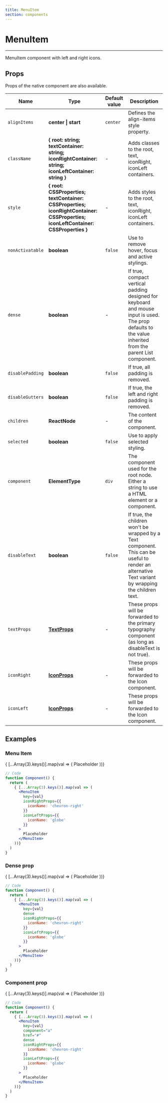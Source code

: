 ```yaml
---
title: MenuItem
section: components
---
```


# MenuItem

---

MenuItem component with left and right icons.

## Props

Props of the native component are also available.

| Name             | Type                                                                                                                           | Default value  | Description                                                                                                                                               |
| ---------------- | ------------------------------------------------------------------------------------------------------------------------------ | -------------- | --------------------------------------------------------------------------------------------------------------------------------------------------------- |
| `alignItems`     | **center \| start**                                                                                                            | `center`       | Defines the align-items style property.                                                                                                                   |
| `className`      | **{ root: string; textContainer: string; iconRightContainer: string; iconLeftContainer: string }**                             | -              | Adds classes to the root, text, iconRight, iconLeft containers.                                                                                           |
| `style`          | **{ root: CSSProperties; textContainer: CSSProperties; iconRightContainer: CSSProperties; iconLeftContainer: CSSProperties }** | -              | Adds styles to the root, text, iconRight, iconLeft containers.                                                                                            |
| `nonActivatable` | **boolean**                                                                                                                    | `false`        | Use to remove hover, focus and active stylings.                                                                                                           |
| `dense`          | **boolean**                                                                                                                    | -              | If true, compact vertical padding designed for keyboard and mouse input is used. The prop defaults to the value inherited from the parent List component. |
| `disablePadding` | **boolean**                                                                                                                    | `false`        | If true, all padding is removed.                                                                                                                          |
| `disableGutters` | **boolean**                                                                                                                    | `false`        | If true, the left and right padding is removed.                                                                                                           |
| `children`       | **ReactNode**                                                                                                                  | -              | The content of the component.                                                                                                                             |
| `selected`       | **boolean**                                                                                                                    | `false`        | Use to apply selected styling.                                                                                                                            |
| `component`      | **ElementType**                                                                                                                | `div`          | The component used for the root node. Either a string to use a HTML element or a component.                                                               |
| `disableText`    | **boolean**                                                                                                                    | `false`        | If true, the children won't be wrapped by a Text component. This can be useful to render an alternative Text variant by wrapping the children text.       |
| `textProps`      | **[TextProps](/Text#Props)**                                                                                                   | -              | These props will be forwarded to the primary typography component (as long as disableText is not true).                                                   |
| `iconRight`      | **[IconProps](/Icon#Props)**                                                                                                   | -              | These props will be forwarded to the Icon component.                                                                                                      |
| `iconLeft`       | **[IconProps](/Icon#Props)**                                                                                                   | -              | These props will be forwarded to the Icon component.                                                                                                      |



## Examples

### Menu Item

<Demo title="Menu item" background={colors.white}>
  { [...Array(3).keys()].map(val => (
    <MenuItem 
      key={val}
      iconRightProps={{
        iconName: 'chevron-right'
      }}
      iconLeftProps={{
        iconName: 'globe'
      }}
    >
      Placeholder
    </MenuItem>
  ))}
</Demo>

```jsx
// Code
function Component() {
  return (
    { [...Array(3).keys()].map(val => (
      <MenuItem 
        key={val}
        iconRightProps={{
          iconName: 'chevron-right'
        }}
        iconLeftProps={{
          iconName: 'globe'
        }}
      >
        Placeholder
      </MenuItem>
    ))}
  )
}
```
### Dense prop

<Demo title="Dense prop" background={colors.white}>
{ [...Array(3).keys()].map(val => (
    <MenuItem 
      key={val}
      dense
      iconRightProps={{
          iconName: 'chevron-right'
      }}
      iconLeftProps={{
          iconName: 'globe'
      }}
    >
    Placeholder
    </MenuItem>
))}
</Demo>

```jsx
// Code
function Component() {
  return (
    { [...Array(3).keys()].map(val => (
      <MenuItem 
        key={val}
        dense
        iconRightProps={{
          iconName: 'chevron-right'
        }}
        iconLeftProps={{
          iconName: 'globe'
        }}
      >
        Placeholder
      </MenuItem>
    ))}
  )
}
```

### Component prop

<Demo title="Component prop" background={colors.white}>
{ [...Array(3).keys()].map(val => (
    <MenuItem 
      key={val}
      component="a"
      href="#"
      dense
      iconRightProps={{
          iconName: 'chevron-right'
      }}
      iconLeftProps={{
          iconName: 'globe'
      }}
    >
    Placeholder
    </MenuItem>
))}
</Demo>

```jsx
// Code
function Component() {
  return (
    { [...Array(3).keys()].map(val => (
      <MenuItem 
        key={val}
        component="a"
        href="#"
        dense
        iconRightProps={{
          iconName: 'chevron-right'
        }}
        iconLeftProps={{
          iconName: 'globe'
        }}
      >
        Placeholder
      </MenuItem>
    ))}
  )
}
```